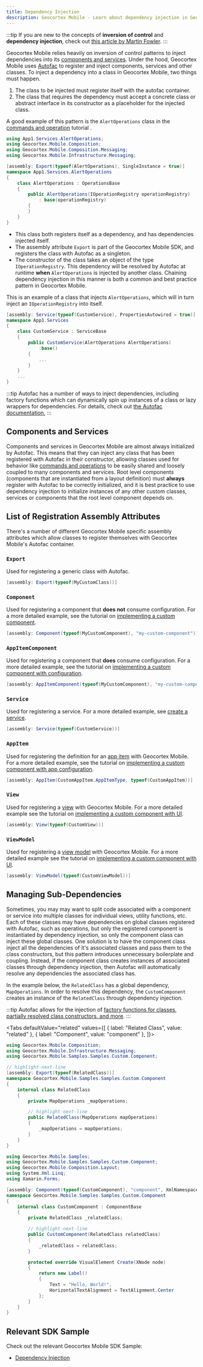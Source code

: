 ```yaml
---
title: Dependency Injection
description: Geocortex Mobile - Learn about dependency injection in Geocortex Mobile
---
```



:::tip
If you are new to the concepts of **inversion of control** and **dependency injection**, check out [this article by Martin Fowler](https://martinfowler.com/articles/injection.html).
:::

Geocortex Mobile relies heavily on inversion of control patterns to inject dependencies into its [components and services](configuration-components-services.mdx). Under the hood, Geocortex Mobile uses [Autofac](https://autofaccn.readthedocs.io/en/latest/index.html) to register and inject components, services and other classes. To inject a dependency into a class in Geocortex Mobile, two things must happen.

1. The class to be injected must register itself with the autofac container.
2. The class that requires the dependency must accept a concrete class or abstract interface in its constructor as a placeholder for the injected class.

A good example of this pattern is the `AlertOperations` class in the [commands and operation](tutorial-implement-command-operation.mdx) tutorial .

```cs
using App1.Services.AlertOperations;
using Geocortex.Mobile.Composition;
using Geocortex.Mobile.Composition.Messaging;
using Geocortex.Mobile.Infrastructure.Messaging;

[assembly: Export(typeof(AlertOperations), SingleInstance = true)]
namespace App1.Services.AlertOperations
{
    class AlertOperations : OperationsBase
    {
        public AlertOperations(IOperationRegistry operationRegistry)
            : base(operationRegistry)
        {
        }
    }
}
```

-   This class both registers itself as a dependency, and has dependencies injected itself.
-   The assembly attribute `Export` is part of the Geocortex Mobile SDK, and registers the class with Autofac as a singleton.
-   The constructor of the class takes an object of the type `IOperationRegistry`. This dependency will be resolved by Autofac at runtime **when** `AlertOperations` is injected by another class. Chaining dependency injection in this manner is both a common and best practice pattern in Geocortex Mobile.

This is an example of a class that injects `AlertOperations`, which will in turn inject an `IOperationRegistry` into itself.

```cs
[assembly: Service(typeof(CustomService), PropertiesAutowired = true)]
namespace App1.Services
{
    class CustomService : ServiceBase
    {
        public CustomService(AlertOperations AlertOperations)
            :base()
        {
            ...
        }
    }
    ...
}
```

:::tip
Autofac has a number of ways to inject dependencies, including factory functions which can dynamically spin up instances of a class or lazy wrappers for dependencies. For details, check out [the Autofac documentation.](https://autofaccn.readthedocs.io/en/latest/resolve/relationships.html)
:::

## Components and Services

Components and services in Geocortex Mobile are almost always initialized by Autofac. This means that they can inject any class that has been registered with Autofac in their constructor, allowing classes used for behavior like [commands and operations](configuration-commands-operations.mdx) to be easily shared and loosely coupled to many components and services. Root level components (components that are instantiated from a layout definition) must **always** register with Autofac to be correctly initialized, and it is best practice to use dependency injection to initialize instances of any other custom classes, services or components that the root level component depends on.

## List of Registration Assembly Attributes

There's a number of different Geocortex Mobile specific assembly attributes which allow classes to register themselves with Geocortex Mobile's Autofac container.

### `Export`

Used for registering a generic class with Autofac.

```cs
[assembly: Export(typeof(MyCustomClass))]
```

### `Component`

Used for registering a component that **does not** consume configuration. For a more detailed example, see the tutorial on [implementing a custom component](tutorial-implement-component-with-ui.mdx#create-a-component-skeleton).

```cs
[assembly: Component(typeof(MyCustomComponent), "my-custom-component")]
```

### `AppItemComponent`

Used for registering a component that **does** consume configuration. For a more detailed example, see the tutorial on [implementing a custom component with configuration](tutorial-implement-component-participate-app-config.mdx#consume-the-configuration-in-the-component).

```cs
[assembly: AppItemComponent(typeof(MyCustomComponent), "my-custom-component", MyCustomComponentConfiguration.ConfigItemtype)]
```

### `Service`

Used for registering a service. For a more detailed example, see [create a service](sdk-create-service).

```cs
[assembly: Service(typeof(CustomService))]
```

### `AppItem`

Used for registering the definition for an [app item](configuration-app-config.mdx#anatomy-of-an-app-config) with Geocortex Mobile. For a more detailed example, see the tutorial on [implementing a custom component with app configuration](tutorial-implement-component-participate-app-config.mdx#create-a-skeleton-app-config-definition).

```cs
[assembly: AppItem(CustomAppItem.AppItemType, typeof(CustomAppItem))]
```

### `View`

Used for registering a [view](https://docs.microsoft.com/en-us/xamarin/xamarin-forms/enterprise-application-patterns/mvvm) with Geocortex Mobile. For a more detailed example see the tutorial on [implementing a custom component with UI](tutorial-implement-component-with-ui.mdx#use-xaml-to-define-your-ui).

```cs
[assembly: View(typeof(CustomView))]
```

### `ViewModel`

Used for registering a [view model](https://docs.microsoft.com/en-us/xamarin/xamarin-forms/enterprise-application-patterns/mvvm) with Geocortex Mobile. For a more detailed example see the tutorial on [implementing a custom component with UI](tutorial-implement-component-with-ui.mdx#example-progress-bar).

```cs
[assembly: ViewModel(typeof(CustomViewModel))]
```

## Managing Sub-Dependencies

Sometimes, you may may want to split code associated with a component or service into multiple classes for individual views, utility functions, etc. Each of these classes may have dependencies on global classes registered with Autofac, such as operations, but only the registered component is instantiated by dependency injection, so only the component class can inject these global classes. One solution is to have the component class inject all the dependencies of it's associated classes and pass them to the class constructors, but this pattern introduces unnecessary boilerplate and coupling. Instead, if the component class creates instances of associated classes through dependency injection, then Autofac will automatically resolve any dependencies the associated class has.

In the example below, the `RelatedClass` has a global dependency, `MapOperations`. In order to resolve this dependency, the `CustomComponent` creates an instance of the `RelatedClass` through dependency injection.

:::tip
Autofac allows for the injection of [factory functions for classes, partially resolved class constructors, and more](https://autofaccn.readthedocs.io/en/latest/resolve/relationships.html#supported-relationship-types).
:::

<Tabs
  defaultValue="related"
  values={[
    { label: "Related Class", value: "related" },
    { label: "Component", value: "component" },
  ]}>
<TabItem value="related">

```cs
using Geocortex.Mobile.Composition;
using Geocortex.Mobile.Infrastructure.Messaging;
using Geocortex.Mobile.Samples.Samples.Custom.Component;

// highlight-next-line
[assembly: Export(typeof(RelatedClass))]
namespace Geocortex.Mobile.Samples.Samples.Custom.Component
{
    internal class RelatedClass
    {
        private MapOperations _mapOperations;

        // highlight-next-line
        public RelatedClass(MapOperations mapOperations)
        {
            _mapOperations = mapOperations;
        }
    }
}
```

</TabItem>
<TabItem value="component">

```cs
using Geocortex.Mobile.Samples;
using Geocortex.Mobile.Samples.Samples.Custom.Component;
using Geocortex.Mobile.Composition.Layout;
using System.Xml.Linq;
using Xamarin.Forms;

[assembly: Component(typeof(CustomComponent), "component", XmlNamespace = XmlNamespaces.SamplesNamespace)]
namespace Geocortex.Mobile.Samples.Samples.Custom.Component
{
    internal class CustomComponent : ComponentBase
    {
        private RelatedClass _relatedClass;

        // highlight-next-line
        public CustomComponent(RelatedClass relatedClass)
        {
            _relatedClass = relatedClass;
        }

        protected override VisualElement Create(XNode node)
        {
            return new Label()
            {
                Text = "Hello, World!",
                HorizontalTextAlignment = TextAlignment.Center
            };
        }
    }
}
```

</TabItem>
</Tabs>

## Relevant SDK Sample

Check out the relevant Geocortex Mobile SDK Sample:

-   [Dependency Injection](https://github.com/geocortex/vertigis-mobile-samples/tree/master/Geocortex.Mobile.Samples/Geocortex.Mobile.Samples/Samples/Conceptual/DependencyInjection)
